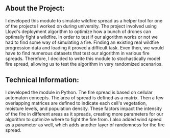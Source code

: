 ## About the Project:

I developed this module to simulate wildfire spread as a helper tool for one of the projects
I worked on during university. The project involved using Lloyd's deployment algorithm to optimize
how a bunch of drones can optimally fight a wildfire. In order to test if our algorithm works or not 
we had to find some way of simulating a fire. Finding an existing real wildfire progression data and
loading it proved a difficult task. Even then, we would have to find numerous datasets that test
our algorithm in various fire spreads. Therefore, I decided to write this module to stochastically
model fire spread, allowing us to test the algorithm in very randomized scenarios. 

## Technical Information:

I developed the module in Python. The fire spread is based on cellular automaton concepts. The 
area of spread is defined as a matrix. Then a few overlapping matrices are defined to indicate
each cell's vegetation, moisture levels, and population density. These factors impact the intensity
of the fire in different areas as it spreads, creating more parameters for our algorithm to optimize
where to fight the fire from. I also added wind speed as a parameter as well, which adds another layer
of randomness for the fire spread. 

